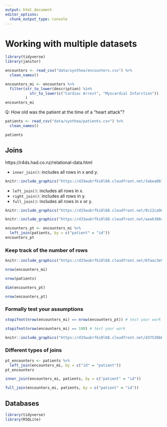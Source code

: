 ```yaml
---
output: html_document
editor_options: 
  chunk_output_type: console
---
```


# Working with multiple datasets

```r
library(tidyverse)
library(janitor)
```

```r
encounters <- read_csv("data/synthea/encounters.csv") %>%
  clean_names()

encounters_mi <- encounters %>%
  filter(str_to_lower(description) %in%
           str_to_lower(c("Cardiac Arrest", "Myocardial Infarction"))
         )
encounters_mi
```

Q: How old was the patient at the time of a "heart attack"?

```r
patients <- read_csv("data/synthea/patients.csv") %>%
  clean_names()

patients
```

## Joins

https://r4ds.had.co.nz/relational-data.html

- `inner_join()`: includes all rows in x and y.

```r
knitr::include_graphics("https://d33wubrfki0l68.cloudfront.net/3abea0b730526c3f053a3838953c35a0ccbe8980/7f29b/diagrams/join-inner.png")
```

- `left_join()`: includes all rows in x.
- `right_join()`: includes all rows in y.
- `full_join()`: includes all rows in x or y.

```r
knitr::include_graphics("https://d33wubrfki0l68.cloudfront.net/9c12ca9e12ed26a7c5d2aa08e36d2ac4fb593f1e/79980/diagrams/join-outer.png")
```

```r
knitr::include_graphics("https://d33wubrfki0l68.cloudfront.net/aeab386461820b029b7e7606ccff1286f623bae1/ef0d4/diagrams/join-venn.png")
```


```r
encounters_pt <- encounters_mi %>%
  left_join(patients, by = c("patient" = "id"))
encounters_pt
```

### Keep track of the number of rows

```r
knitr::include_graphics("https://d33wubrfki0l68.cloudfront.net/6faac3e996263827cb57fc5803df6192541a9a4b/c7d74/diagrams/join-one-to-many.png")
```


```r
nrow(encounters_mi)
```

```r
nrow(patients)
```

```r
dim(encounters_pt)
```

```r
nrow(encounters_pt)
```

### Formally test your assumptions

```r
stopifnot(nrow(encounters_mi) == nrow(encounters_pt)) # test your work
```

```r
stopifnot(nrow(encounters_mi) == 100) # test your work
```

```r
knitr::include_graphics("https://d33wubrfki0l68.cloudfront.net/d37530bbf7749f48c02684013ae72b2996b07e25/37510/diagrams/join-many-to-many.png")
```

### Different types of joins

```r
pt_encounters <- patients %>%
  left_join(encounters_mi, by = c("id" = "patient"))
pt_encounters
```

```r
inner_join(encounters_mi, patients, by = c("patient" = "id"))
```

```r
full_join(encounters_mi, patients, by = c("patient" = "id"))
```

## Databases

```r
library(tidyverse)
library(RSQLite)
```


